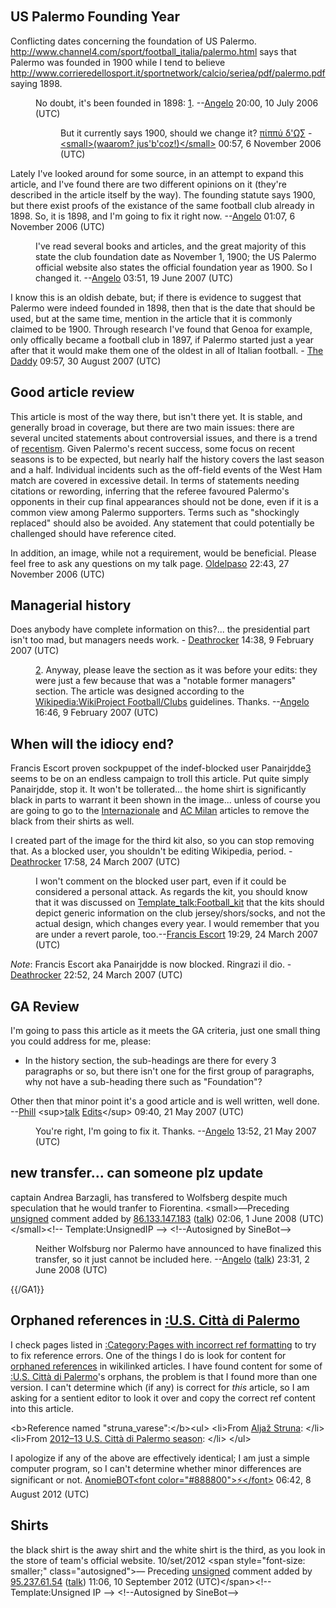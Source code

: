 <article id="4543838" title=Talk:U.S. Città di Palermo>
	<talkpage id="4543838" title="Talk:U.S. Città di Palermo">
{{ArticleHistory
|action1=GAN
|action1date=2006-11-27
|action1link=Talk:U.S. Città di Palermo#Good article review
|action1result=Failed
|action1oldid=89698565

|action2=PR
|action2date=2007-02-21
|action2link=Wikipedia:Peer review/U.S. Città di Palermo/archive1
|action2result=Reviewed
|action2oldid=107892074

|action3=GAN
|action3date=2007-05-21
|action3link=Talk:U.S. Città di Palermo#GA review
|action3result=Listed
|action3oldid=131188194

|action4=PR
|action4date=2007-06-21
|action4link=Wikipedia:Peer review/U.S. Città di Palermo/archive2
|action4result=Reviewed
|action4oldid=139771755

|action5=GAR
|action5link=Talk:U.S. Città di Palermo/GA1
|action5date=10:57, 25 February 2010 (UTC)
|action5result=delisted
|action5oldid=346272440

|currentstatus=DGA
|topic=Everydaylife}}

{{football|class=B|importance=mid|Italy=yes}}
{{WikiProject Sicily|importance=high|class=B|}}

== US Palermo Founding Year ==

Conflicting dates concerning the foundation of US Palermo. http://www.channel4.com/sport/football_italia/palermo.html says that Palermo was founded in 1900 while I tend to believe http://www.corrieredellosport.it/sportnetwork/calcio/seriea/pdf/palermo.pdf saying 1898.

:No doubt, it's been founded in 1898: [http://www.palermorosanero.it/palermo/storia_palermo_100_anni.asp]. --[[User:Angelo.romano|Angelo]] 20:00, 10 July 2006 (UTC)

::But it currently says 1900, should we change it?  [[User:Pippu d'angelo|πίππύ δ'Ω∑]] - [[:scn:User talk:Pippu d'Angelo|&lt;small&gt;(waarom? jus'b'coz!)&lt;/small&gt;]] 00:57, 6 November 2006 (UTC)

Lately I've looked around for some source, in an attempt to expand this article, and I've found there are two different opinions on it (they're described in the article itself by the way). The founding statute says 1900, but there exist proofs of the existance of the same football club already in 1898. So, it is 1898, and I'm going to fix it right now. --[[User:Angelo.romano|Angelo]] 01:07, 6 November 2006 (UTC)

:I've read several books and articles, and the great majority of this state the club foundation date as November 1, 1900; the US Palermo official website also states the official foundation year as 1900. So I changed it. --[[User:Angelo.romano|Angelo]] 03:51, 19 June 2007 (UTC)

I know this is an oldish debate, but; if there is evidence to suggest that Palermo were indeed founded in 1898, then that is the date that should be used, but at the same time, mention in the article that it is commonly claimed to be 1900. Through research I've found that Genoa for example, only offically became a football club in 1897, if Palermo started just a year after that it would make them one of the oldest in all of Italian football. - [[User:Daddy Kindsoul|The Daddy]] 09:57, 30 August 2007 (UTC)

==Good article review==
This article is most of the way there, but isn't there yet. It is stable, and generally broad in coverage, but there are two main issues: there are several uncited statements about controversial issues, and there is a trend of [[Wikipedia:Recentism|recentism]]. Given Palermo's recent success, some focus on recent seasons is to be expected, but nearly half the history covers the last season and a half. Individual incidents such as the off-field events of the West Ham match are covered in excessive detail. In terms of statements needing citations or rewording, inferring that the referee favoured Palermo's opponents in their cup final appearances should not be done, even if it is a common view among Palermo supporters. Terms such as &quot;shockingly replaced&quot; should also be avoided. Any statement that could potentially be challenged should have reference cited.

In addition, an image, while not a requirement, would be beneficial. Please feel free to ask any questions on my talk page. [[User:Oldelpaso|Oldelpaso]] 22:43, 27 November 2006 (UTC)

==Managerial history==
Does anybody have complete information on this?... the presidential part isn't too mad, but managers needs work. - [[User:Deathrocker|Deathrocker]] 14:38, 9 February 2007 (UTC)
: [http://panormitansite.altervista.org/Allenatori.htm]. Anyway, please leave the section as it was before your edits: they were just a few because that was a &quot;notable former managers&quot; section. The article was designed according to the [[Wikipedia:WikiProject Football/Clubs]] guidelines. Thanks. --[[User:Angelo.romano|Angelo]] 16:46, 9 February 2007 (UTC)

==When will the idiocy end?==
Francis Escort proven sockpuppet of the indef-blocked user Panairjdde[http://en.wikipedia.org/wiki/Wikipedia:Requests_for_checkuser/Case/Kwame_Nkrumah] seems to be on an endless campaign to troll this article. Put quite simply Panairjdde, stop it. It won't be tollerated... the home shirt is significantly black in parts to warrant it been shown in the image... unless of course you are going to go to the [[Internazionale]] and [[AC Milan]] articles to remove the black from their shirts as well.

I created part of the image for the third kit also, so you can stop removing that. As a blocked user, you shouldn't be editing Wikipedia, period. - [[User:Deathrocker|Deathrocker]] 17:58, 24 March 2007 (UTC)

:I won't comment on the blocked user part, even if it could be considered a personal attack. As regards the kit, you should know that it was discussed on [[Template_talk:Football_kit]] that the kits should depict generic information on the club jersey/shors/socks, and not the actual design, which changes every year. I would remember that you are under a revert parole, too.--[[User:Francis Escort|Francis Escort]] 19:29, 24 March 2007 (UTC)

''Note'': Francis Escort aka Panairjdde is now blocked. Ringrazi il dio. - [[User:Deathrocker|Deathrocker]] 22:52, 24 March 2007 (UTC)


==GA Review==
I'm going to pass this article as it meets the GA criteria, just one small thing you could address for me, please:
*In the history section, the sub-headings are there for every 3 paragraphs or so, but there isn't one for the first group of paragraphs, why not have a sub-heading there such as &quot;Foundation&quot;?

Other then that minor point it's a good article and is well written, well done. --[[User:Skully Collins|Phill]] &lt;sup&gt;[[User:Skully Collins|talk]] [[Special:Contributions/Skully_Collins|Edits]]&lt;/sup&gt; 09:40, 21 May 2007 (UTC)
:You're right, I'm going to fix it. Thanks. --[[User:Angelo.romano|Angelo]] 13:52, 21 May 2007 (UTC)

== new transfer... can someone plz update ==

captain Andrea Barzagli, has transfered to Wolfsberg despite much speculation that he would tranfer to Fiorentina.  &lt;small&gt;—Preceding [[Wikipedia:Signatures|unsigned]] comment added by [[Special:Contributions/86.133.147.183|86.133.147.183]] ([[User talk:86.133.147.183|talk]]) 02:06, 1 June 2008 (UTC)&lt;/small&gt;&lt;!-- Template:UnsignedIP --&gt; &lt;!--Autosigned by SineBot--&gt;
:Neither Wolfsburg nor Palermo have announced to have finalized this transfer, so it just cannot be included here. --[[User:Angelo.romano|Angelo]] ([[User talk:Angelo.romano|talk]]) 23:31, 2 June 2008 (UTC)

{{/GA1}}

== Orphaned references in [[:U.S. Città di Palermo]] ==

I check pages listed in [[:Category:Pages with incorrect ref formatting]] to try to fix reference errors. One of the things I do is look for content for [[User:AnomieBOT/docs/OrphanReferenceFixer|orphaned references]] in wikilinked articles. I have found content for some of [[:U.S. Città di Palermo]]'s orphans, the problem is that I found more than one version. I can't determine which (if any) is correct for ''this'' article, so I am asking for a sentient editor to look it over and copy the correct ref content into this article.

&lt;b&gt;Reference named &quot;struna_varese&quot;:&lt;/b&gt;&lt;ul&gt;
&lt;li&gt;From [[Aljaž Struna]]: {{cite news |url=http://palermocalcio.it/it/1213/news/scheda.php?id=26883 |publisher=US Palermo |language=Italian |accessdate=4 July 2012 |date=4 July 2012 |title=Acquistato Struna dal Koper, andrà in prestito al Varese |trans_title=Aljaž Struna officially a Palermo player, he moved on loan to Varese}}&lt;/li&gt;
&lt;li&gt;From [[2012–13 U.S. Città di Palermo season]]: {{cite news |accessdate=8 July 2012 |date=4 July 2012 |language=Italian |publisher=US Città di Palermo |url=http://palermocalcio.it/it/1213/news/scheda.php?id=26883 |title=ACQUISTATO STRUNA DAL KOPER ANDRA' IN PRESTITO AL VARESE |trans_title=STRUNA IN FROM KOPER, WILL GO ON LOAN TO VARESE}}&lt;/li&gt;
&lt;/ul&gt;

I apologize if any of the above are effectively identical; I am just a simple computer program, so I can't determine whether minor differences are significant or not. [[User:AnomieBOT|AnomieBOT]][[User talk:AnomieBOT|&lt;font color=&quot;#888800&quot;&gt;⚡&lt;/font&gt;]] 06:42, 8 August 2012 (UTC)


==Shirts==
the black shirt is the away shirt and the white shirt is the third, as you look in the store of team's official website. 10/set/2012  &lt;span style=&quot;font-size: smaller;&quot; class=&quot;autosigned&quot;&gt;— Preceding [[Wikipedia:Signatures|unsigned]] comment added by [[Special:Contributions/95.237.61.54|95.237.61.54]] ([[User talk:95.237.61.54|talk]]) 11:06, 10 September 2012 (UTC)&lt;/span&gt;&lt;!-- Template:Unsigned IP --&gt; &lt;!--Autosigned by SineBot--&gt;
	</talkpage>
</article>